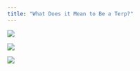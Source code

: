 ```yaml
---
title: "What Does it Mean to Be a Terp?"
---
```


![](maryland-terrapins-testudo-makeover.png)

![](DSC_0699_web.png)

![](12.18.13news-university-of-maryland-testudo-umd-turtle-edit-600x338.png)
